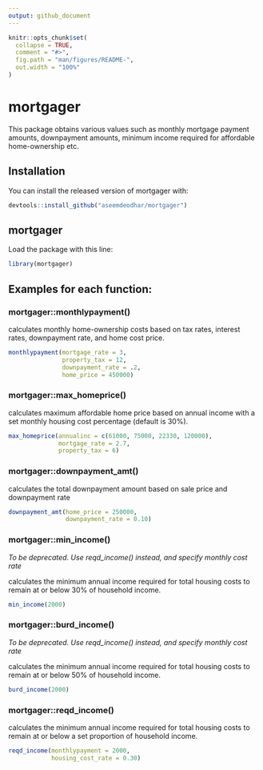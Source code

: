 ```yaml
---
output: github_document
---
```


<!-- README.md is generated from README.Rmd. Please edit that file -->

```r
knitr::opts_chunk$set(
  collapse = TRUE,
  comment = "#>",
  fig.path = "man/figures/README-",
  out.width = "100%"
)
```

# mortgager

<!-- badges: start -->
<!-- badges: end -->

This package obtains various values such as monthly mortgage payment amounts, downpayment amounts, minimum income required for affordable home-ownership etc.

## Installation

You can install the released version of mortgager with:

``` r
devtools::install_github("aseemdeodhar/mortgager")
```

## mortgager

Load the \code{mortgager} package with this line:

```r
library(mortgager)
```

## Examples for each function:

### mortgager::monthlypayment()

\code{monthlypayment} calculates monthly home-ownership costs based on tax rates, interest rates, downpayment rate, and home cost price.

```r
monthlypayment(mortgage_rate = 3,
               property_tax = 12,
               downpayment_rate = .2,
               home_price = 450000)
```

### mortgager::max_homeprice()

\code{max_homeprice} calculates maximum affordable home price based on annual income with a set monthly housing cost percentage (default is 30%).

```r
max_homeprice(annualinc = c(61000, 75000, 22330, 120000),
              mortgage_rate = 2.7,
              property_tax = 6)
```

### mortgager::downpayment_amt()

\code{downpayment_amt} calculates the total downpayment amount based on sale price and downpayment rate

```r
downpayment_amt(home_price = 250000,
                downpayment_rate = 0.10)
```

### mortgager::min_income()

*To be deprecated. Use reqd_income() instead, and specify monthly cost rate*

\code{min_income} calculates the minimum annual income required for total housing costs to remain at or below 30% of household income.

```r
min_income(2000)
```

### mortgager::burd_income()

*To be deprecated. Use reqd_income() instead, and specify monthly cost rate*

\code{burd_income} calculates the minimum annual income required for total housing costs to remain at or below 50% of household income.

```r
burd_income(2000)
```

### mortgager::reqd_income()

\code{reqd_income} calculates the minimum annual income required for total housing costs to remain at or below a set proportion of household income.

```r
reqd_income(monthlypayment = 2000,
            housing_cost_rate = 0.30)
```
